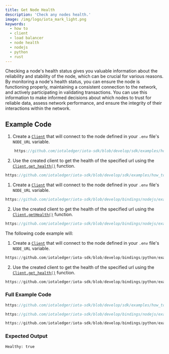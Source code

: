 ```yaml
---
title: Get Node Health
description: 'Check any nodes health.'
image: /img/logo/iota_mark_light.png
keywords:
  - how to
  - client
  - load balancer
  - node health
  - nodejs
  - python
  - rust
---
```



Checking a node's health status gives you valuable information about the reliability and stability of the node, which
can be crucial for various reasons. By monitoring a node's health status, you can ensure the node is functioning
properly, maintaining a consistent connection to the network, and actively participating in validating transactions. You
can use this information to make informed decisions about which nodes to trust for reliable data, assess network
performance, and ensure the integrity of their interactions within the network.

<AccountClient />

## Example Code

<Tabs groupId="language" queryString>
<TabItem value="rust" label="Rust">

1. Create a [`Client`](https://docs.rs/iota-sdk/latest/iota_sdk/client/core/struct.Client.html) that will connect to the
   node defined in your `.env` file's `NODE_URL` variable.

<div className={'hide-code-block-extras'}>

```rust reference
    https://github.com/iotaledger/iota-sdk/blob/develop/sdk/examples/how_tos/client/get_health.rs#L19-L28
```

</div>

2. Use the created client to get the health of the specified url using the
   [`Client.get_health()`](https://docs.rs/iota-sdk/latest/iota_sdk/client/core/struct.Client.html#method.get_health)
   function.

<div className={'hide-code-block-extras'}>

```rust reference
https://github.com/iotaledger/iota-sdk/blob/develop/sdk/examples/how_tos/client/get_health.rs#L31
```

</div>

</TabItem>
<TabItem value="typescript-node" label="Typescript (Node.js)">

1. Create a [`Client`](../../../references/nodejs/classes/Client/) that will connect to the
   node defined in your `.env` file's `NODE_URL` variable.

<div className={'hide-code-block-extras'}>

```typescript reference
https://github.com/iotaledger/iota-sdk/blob/develop/bindings/nodejs/examples/how_tos/client/get-health.ts#L17-L21
```

</div>

2. Use the created client to get the health of the specified url using the
   [`Client.getHealth()`](../../../references/nodejs/classes/Client/#gethealth)
   function.

<div className={'hide-code-block-extras'}>

```typescript reference
https://github.com/iotaledger/iota-sdk/blob/develop/bindings/nodejs/examples/how_tos/client/get-health.ts#L24
```

</div>

</TabItem>
<TabItem value="python" label="Python">

The following code example will:

1. Create a [`Client`](../../../references/python/iota_sdk/client/) that will connect to the
   node defined in your `.env` file's `NODE_URL` variable.

<div className={'hide-code-block-extras'}>

```python reference
https://github.com/iotaledger/iota-sdk/blob/develop/bindings/python/examples/how_tos/client/get_health.py#L7-L10
```

</div>

2. Use the created client to get the health of the specified url using the
   [`Client.get_health()`](../../../references/python/iota_sdk/client/_node_core_api/#get_health)
   function.

<div className={'hide-code-block-extras'}>

```python reference
https://github.com/iotaledger/iota-sdk/blob/develop/bindings/python/examples/how_tos/client/get_health.py#L13
```

</div>

</TabItem>
</Tabs>

### Full Example Code

<Tabs groupId="language" queryString>
<TabItem value="rust" label="Rust">

```rust reference
https://github.com/iotaledger/iota-sdk/blob/develop/sdk/examples/how_tos/client/get_health.rs
```

</TabItem>
<TabItem value="typescript-node" label="Typescript (Node.js)">

```typescript reference
https://github.com/iotaledger/iota-sdk/blob/develop/bindings/nodejs/examples/how_tos/client/get-health.ts
```

</TabItem>
<TabItem value="python" label="Python">

```python reference
https://github.com/iotaledger/iota-sdk/blob/develop/bindings/python/examples/how_tos/client/get_health.py
```

</TabItem>
</Tabs>

### Expected Output

```bash
Healthy: true
```
